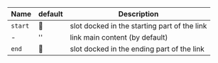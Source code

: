 | Name    | default | Description                                  |
| ------- | ------- | -------------------------------------------- |
| `start` | 🚫      | slot docked in the starting part of the link |
| -       | ''      | link main content (by default)               |
| `end`   | 🚫      | slot docked in the ending part of the link   |
